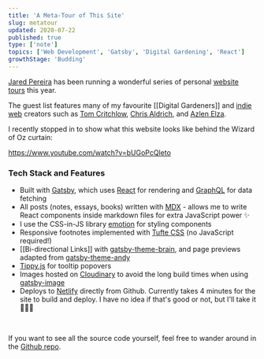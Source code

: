 ```yaml
---
title: 'A Meta-Tour of This Site'
slug: metatour
updated: 2020-07-22
published: true
type: ['note']
topics: ['Web Development', 'Gatsby', 'Digital Gardening', 'React']
growthStage: 'Budding'
---
```


[Jared Pereira](https://awarm.space/) has been running a wonderful series of personal [website tours](https://www.youtube.com/playlist?list=PLEXbN99LY3OCarUeXcxWeZzOelXQvVdAA) this year.

The guest list features many of my favourite [[Digital Gardeners]] and [indie web](https://indieweb.org/) creators such as [Tom Critchlow](https://tomcritchlow.com/), [Chris Aldrich](https://boffosocko.com/), and [Azlen Elza](https://azlen.me/).

I recently stopped in to show what this website looks like behind the Wizard of Oz curtain:

https://www.youtube.com/watch?v=bUGoPcQleto


### Tech Stack and Features

- Built with [Gatsby](https://www.gatsbyjs.org/), which uses [React](https://reactjs.org/) for rendering and [GraphQL](https://graphql.org/) for data fetching
- All posts (notes, essays, books) written with [MDX](https://mdxjs.com/) - allows me to write React components inside markdown files for extra JavaScript power ✨
- I use the CSS-in-JS library [emotion](https://emotion.sh/docs/introduction) for styling components
- Responsive footnotes implemented with [Tufte CSS](https://edwardtufte.github.io/tufte-css/) (no JavaScript required!)
- [[Bi-directional Links]] with [gatsby-theme-brain](https://github.com/aengusmcmillin/gatsby-theme-brain), and page previews adapted from [gatsby-theme-andy](https://github.com/aravindballa/gatsby-theme-andy)
- [Tippy.js](https://atomiks.github.io/tippyjs/) for tooltip popovers
- Images hosted on [Cloudinary](https://cloudinary.com/) to avoid the long build times when using [gatsby-image](https://www.gatsbyjs.org/packages/gatsby-image/)
- Deploys to [Netlify](https://www.netlify.com/) directly from Github. Currently takes 4 minutes for the site to build and deploy. I have no idea if that's good or not, but I'll take it 🤷🏻‍♀️

<br />

<SimpleCard width="740px">

If you want to see all the source code yourself, feel free to wander around in the [Github repo](https://github.com/MaggieAppleton/maggieappleton.com).

</SimpleCard>